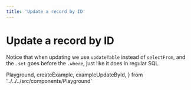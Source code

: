 ```yaml
---
title: 'Update a record by ID'
---
```


# Update a record by ID

Notice that when updating we use `updateTable` instead of `selectFrom`, and the `.set` goes before the `.where`, just like it does in regular SQL.

  Playground,
  createExample,
  exampleUpdateById,
} from '../../../src/components/Playground'

<Playground ts={createExample(exampleUpdateById)} />
